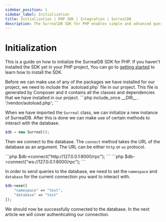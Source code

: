 ```yaml
---
sidebar_position: 1
sidebar_label: Initialization
title: Initialization | PHP SDK | Integration | SurrealDB
description: The SurrealDB SDK for PHP enables simple and advanced querying of a remote or embedded database.
---
```



# Initialization

This is a guide on how to initialize the SurrealDB SDK for PHP. If you haven't installed the SDK yet in your PHP project, You can go to [getting started](/docs/sdk/php/setup) to learn how to install the SDK.

<Tabs groupId="php-include-or-use">
	<TabItem value="composer" label="Composer" default>
		Before we can make use of any of the packages we have installed for our project, we need to include the `autoload.php` file in our project.
		This file is generated by Composer and it contains all the classes and dependencies that we have installed in our project.
		```php
		include_once __DIR__ . '/vendor/autoload.php';
		```
	</TabItem>
</Tabs>

When we have imported the `Surreal` class, we can initialize a new instance of SurrealDB.
After this is done we can make use of certain methods to interact with the database.

```php
$db = new Surreal();
```

Then we connect to the database. The `connect` method takes the URL of
the database as an argument. The URL can be either `http` or `ws` protocol.

<Tabs groupId="php-protocol">
  <TabItem value="http" label="HTTP" default>
		```php
		$db->connect("http://127.0.0.1:8000/rpc");
		```
	</TabItem>
	<TabItem value="ws" label="WebSocket">
		```php
		$db->connect("ws://127.0.0.1:8000/rpc");
		```
	</TabItem>
</Tabs>

In order to send queries to the database,
we need to set the `namespace` and `database` for the current connection you want
to interact with.

```php
$db->use([
	"namespace" => "test",
	"database" => "test"
]);
```

We should now be successfully connected to the database. In the next article we will cover authenticating our connection.
